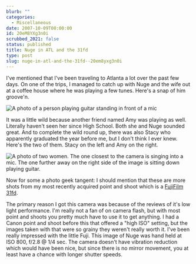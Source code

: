 ```yaml
---
blurb: ""
categories:
  - Miscellaneous
date: 2007-10-09T00:00:00
id: 20eM8YXg3n0i
scrubbed_2021: false
status: published
title: Nuge in ATL and the 31fd
type: post
slug: nuge-in-atl-and-the-31fd--20em8yxg3n0i
---
```


I've mentioned that I've been traveling to Atlanta a lot over the past few days. On one of the trips, I managed to catch up with Nuge and the wife out at a coffee house where he was playing a few tunes. Here's a snap of him groove'n.

<Img src="nuge_20070919_223902_01.jpg" alt="A photo of a person playing guitar standing in front of a mic" />

It was a little wild because another friend named Amy was playing as well. Literally haven't seen her since High School. Both she and Nuge sounded great. And to complete the wild round up, there was also Stacy who apparently graduated the year before me, but I don't think I ever knew. Here's the two of them. Stacy on the left and Amy on the right.

<Img src="amy_20070919_0009.jpg" alt="A photo of two women. The one closest to the camera is singing into a mic. The one further away on the right side of the image is sitting down playing guitar." />

Now for some a photo geek tangent: I should mention that these are more shots from my most recently acquired point and shoot which is a [FujiFilm 31fd](https://www.dpreview.com/reviews/fujifilmf31fd/).

The primary reason I got this camera was because of the reviews of it's low light performance. I'm really not a fan of on camera flash, but with most point and shoots you pretty much have to use it to get anything. I had a Canon point and shoot before this that offered a "high ISO" setting, but the images taken with that were so grainy they weren't really worth it. I've been really impressed with the little Fuji. This image of Nuge was hand held at ISO 800, f/2.8 @ 1/4 sec. The camera doesn't have vibration reduction which would have been nice, but since there is no mirror movement, you at least have a chance with longer shutter speeds.
